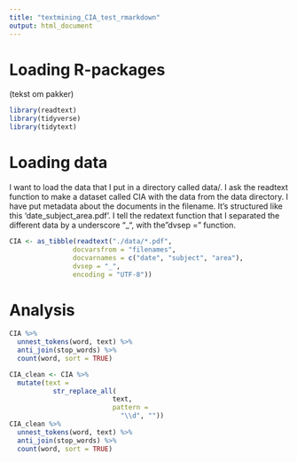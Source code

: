 ```yaml
---
title: "textmining_CIA_test_rmarkdown"
output: html_document
---
```


# Loading R-packages
(tekst om pakker)
```r
library(readtext)
library(tidyverse)
library(tidytext)
```



# Loading data
I want to load the data that I put in a directory called data/.
I ask the readtext function to make a dataset called CIA with the data from the data directory.
I have put metadata about the documents in the filename. It's structured like this 'date_subject_area.pdf'. I tell the redatext function that I separated the different data by a underscore "_", with the "dvsep =" function.

```r
CIA <- as_tibble(readtext("./data/*.pdf", 
                docvarsfrom = "filenames",
                docvarnames = c("date", "subject", "area"),
                dvsep = "_",
                encoding = "UTF-8"))
```



# Analysis 

```r
CIA %>% 
  unnest_tokens(word, text) %>%
  anti_join(stop_words) %>% 
  count(word, sort = TRUE)
```


```r
CIA_clean <- CIA %>% 
  mutate(text = 
           str_replace_all(
                          text, 
                          pattern = 
                            "\\d", ""))
CIA_clean %>% 
  unnest_tokens(word, text) %>%
  anti_join(stop_words) %>% 
  count(word, sort = TRUE)
```

